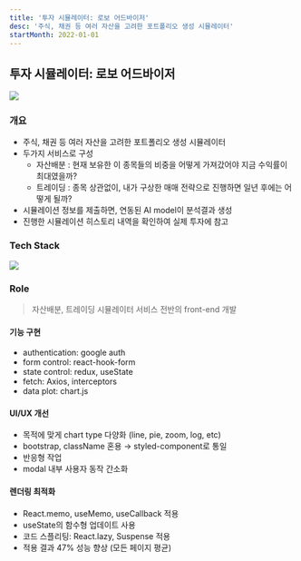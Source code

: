```yaml
---
title: '투자 시뮬레이터: 로보 어드바이저'
desc: '주식, 채권 등 여러 자산을 고려한 포트폴리오 생성 시뮬레이터'
startMonth: 2022-01-01
---
```


## 투자 시뮬레이터: 로보 어드바이저

<div className="flex gap-4 justify-center">
<GitRepo url="https://github.com/d5br5/WEB_Robo_Advisor"/>
<ServiceLink url="https://www.naver.com"/>
</div>

![](https://user-images.githubusercontent.com/40906871/180706515-44108979-795a-40c8-b23e-570c4f80c804.png)

### 개요
 
- 주식, 채권 등 여러 자산을 고려한 포트폴리오 생성 시뮬레이터
- 두가지 서비스로 구성
    - 자산배분 : 현재 보유한 이 종목들의 비중을 어떻게 가져갔어야 지금 수익률이 최대였을까?
    - 트레이딩 : 종목 상관없이, 내가 구상한 매매 전략으로 진행하면 일년 후에는 어떻게 될까?
- 시뮬레이션 정보를 제출하면, 연동된 AI model이 분석결과 생성
- 진행한 시뮬레이션 히스토리 내역을 확인하여 실제 투자에 참고

### Tech Stack

![](https://user-images.githubusercontent.com/40906871/175820678-644b0195-4939-4b46-bd8b-627c93c3a630.png)


### Role

> 자산배분, 트레이딩 시뮬레이터 서비스 전반의 front-end 개발

#### 기능 구현

- authentication: google auth
- form control: react-hook-form
- state control: redux, useState
- fetch: Axios, interceptors
- data plot: chart.js

#### UI/UX 개선

- 목적에 맞게 chart type 다양화 (line, pie, zoom, log, etc)
- bootstrap, className 혼용 → styled-component로 통일
- 반응형 작업
- modal 내부 사용자 동작 간소화

#### 렌더링 최적화

- React.memo, useMemo, useCallback 적용
- useState의 함수형 업데이트 사용
- 코드 스플리팅: React.lazy, Suspense 적용
- 적용 결과 47% 성능 향상 (모든 페이지 평균)

